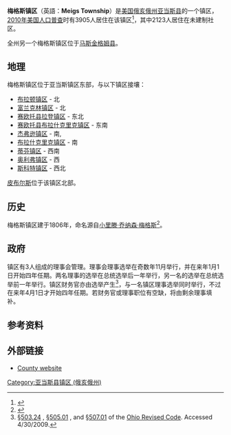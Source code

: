 {{Infobox settlement
|official_name            = 梅格斯镇区
|settlement_type          = [[镇区_(美国)|镇区]]
|nickname                 = 
|motto                    =

<!-- Images -->
|image_skyline            = Old farmhouse near Peebles.jpg
|imagesize                = 250px
|image_caption            = 皮布尔斯的一座农舍
|image_flag               = 
|image_seal               =

<!-- Maps -->
|image_map                = Map of Adams County Ohio Highlighting Meigs Township.png
|mapsize                  = 250px
|map_caption              = 梅格斯镇区在亚当斯县的位置
|image_map1               = 
|mapsize1                 = 
|map_caption1             =

<!-- Location -->
|coordinates_display      = inline,title
|coordinates_region       = US-OH
|subdivision_type         = [[世界政區索引|国家]]
|subdivision_name         = [[美国|美国]]
|subdivision_type1        = [[美国行政区划|州份]]
|subdivision_name1        = [[俄亥俄州|俄亥俄州]]
|subdivision_type2        = [[俄亥俄州行政区划|县]]
|subdivision_name2        = [[亚当斯县_(俄亥俄州)|亚当斯县]]

<!-- Government -->
|government_footnotes     = 
|government_type          = 
|leader_title             = 
|leader_name              = 
|leader_title1            = 
|leader_name1             = 
|established_title        = 
|established_date         =

<!-- Area -->
|unit_pref                = Imperial
|area_footnotes           = 
|area_magnitude           = 
|area_total_km2           = 163.4
|area_land_km2            = 162.1
|area_water_km2           = 1.2
|area_total_sq_mi         = 
|area_land_sq_mi          = 
|area_water_sq_mi         =

<!-- Population -->
|population_as_of         = [[2010年美国人口普查|2010年]]
|population_footnotes     = 
|population_total         = 3905
|population_density_km2   = 24.1
|population_density_sq_mi =

<!-- General information -->
|timezone                 = [[北美东部时区|东部（EST）]]
|utc_offset               = -5
|timezone_DST             = EDT
|utc_offset_DST           = -4
|elevation_footnotes      = <ref name="GR3">{{cite web|url=http://geonames.usgs.gov|accessdate=2008-01-31|title=US Board on Geographic Names|publisher=[[United_States_Geological_Survey|United States Geological Survey]]|date=2007-10-25|archive-date=2012-02-26|archive-url=https://www.webcitation.org/65jET5cdV?url=http://geonames.usgs.gov/|dead-url=no}}</ref>
|elevation_m              = 258
|elevation_ft             = 846
|latd = 38 |latm = 55 |lats = 13 |latNS = N
|longd = 83 |longm = 23 |longs = 12 |longEW = W

<!-- Area/postal codes & others -->
|postal_code_type         = 
|postal_code              = 
|area_code                = 
|blank_name               = [[聯邦資料處理標準|FIPS代码]]
|blank_info               = 39-48888<ref name="GR2">{{cite web|url=http://factfinder2.census.gov|publisher=[[United_States_Census_Bureau|United States Census Bureau]]|accessdate=2008-01-31|title=American FactFinder|archive-date=2013-09-11|archive-url=https://web.archive.org/web/20130911234518/http://factfinder2.census.gov/|dead-url=no}}</ref>
|blank1_name              = [[地名信息系统|地名信息系统]]特征识别码
|blank1_info              = 1085681<ref name="GR3" />
|website                  = 
|footnotes                = 
}}
'''梅格斯镇区'''（英語：'''Meigs Township'''）是[[美国|美国]][[俄亥俄州|俄亥俄州]][[亚当斯县_(俄亥俄州)|亚当斯县]]的一个镇区，[[2010年美国人口普查|2010年美国人口普查]]时有3905人居住在该镇区<ref name="Census 2010">{{cite web| url=http://factfinder2.census.gov/bkmk/table/1.0/en/DEC/10_DP/G001/0600000US3900151268| title=Geographic Identifiers: 2010 Demographic Profile Data (G001): Monroe township, Adams County, Ohio| publisher=U.S. Census Bureau, American Factfinder| accessdate=July 5, 2013| archive-date=2019-07-13| archive-url=https://web.archive.org/web/20190713015702/https://factfinder.census.gov/faces/tableservices/jsf/pages/productview.xhtml?src=bkmk| dead-url=no}}</ref>，其中2123人居住在未建制社区。

全州另一个梅格斯镇区位于[[梅格斯镇区_(俄亥俄州马斯金格姆县)|马斯金格姆县]]。

==地理==
梅格斯镇区位于亚当斯镇区东部，与以下镇区接壤：
*[[布拉顿镇区_(俄亥俄州亚当斯县)|布拉顿镇区]] - 北
*[[富兰克林镇区_(俄亥俄州亚当斯县)|富兰克林镇区]] - 北
*[[拉登镇区_(俄亥俄州赛欧托县)|赛欧托县拉登镇区]] - 东北
*[[布拉什克里克镇区_(俄亥俄州赛欧托县)|赛欧托县布拉什克里克镇区]] - 东南
*[[杰弗逊镇区_(俄亥俄州亚当斯县)|杰弗逊镇区]] - 南,
*[[布拉什克里克镇区_(俄亥俄州亚当斯县)|布拉什克里克镇区]] - 南
*[[蒂芬镇区_(俄亥俄州亚当斯县)|蒂芬镇区]] - 西南
*[[奥利弗镇区_(俄亥俄州亚当斯县)|奥利弗镇区]] - 西
*[[斯科特镇区_(俄亥俄州亚当斯县)|斯科特镇区]] - 西北

[[皮布尔斯_(俄亥俄州)|皮布尔斯]]位于该镇区北部。

==历史==
梅格斯镇区建于1806年，命名源自[[小里滕·乔纳森·梅格斯|小里滕·乔纳森·梅格斯]]<ref>{{cite book | url=http://books.google.com/books?id=8HwUAAAAYAAJ&pg=PA445#v=onepage&q&f=false | title=A History of Adams County, Ohio: From Its Earliest Settlement to the Present Time | publisher=E B. Stivers | author=Evans, Nelson Wiley | year=1900 | pages=445 | access-date=2015-09-13 | archive-date=2014-06-29 | archive-url=https://web.archive.org/web/20140629165442/http://books.google.com/books?id=8HwUAAAAYAAJ&pg=PA445#v=onepage&q&f=false | dead-url=no }}</ref>。

==政府==
镇区有3人组成的理事会管理。理事会理事选举在奇数年11月举行，并在来年1月1日开始四年任期。两名理事的选举在总统选举后一年举行，另一名的选举在总统选举前一年举行。镇区财务官亦由选举产生<ref>[http://codes.ohio.gov/orc/503.24 §503.24] {{Wayback|url=http://codes.ohio.gov/orc/503.24 |date=20090721175921 }}, [http://codes.ohio.gov/orc/505.01 §505.01] {{Wayback|url=http://codes.ohio.gov/orc/505.01 |date=20081231032851 }}, and [http://codes.ohio.gov/orc/507.01 §507.01] {{Wayback|url=http://codes.ohio.gov/orc/507.01 |date=20090721175216 }} of the [[Ohio_Revised_Code|Ohio Revised Code]]. Accessed 4/30/2009.</ref>，与一名镇区理事选举同时举行，不过在来年4月1日才开始四年任期。若财务官或理事职位有空缺，将由剩余理事填补。

==参考资料==
{{reflist}}

==外部链接==
*[http://www.adamscountyohio.com County website] {{Wayback|url=http://www.adamscountyohio.com/ |date=20141028181534 }}

{{Adams County, Ohio}}

[[Category:亚当斯县镇区_(俄亥俄州)|Category:亚当斯县镇区 (俄亥俄州)]]